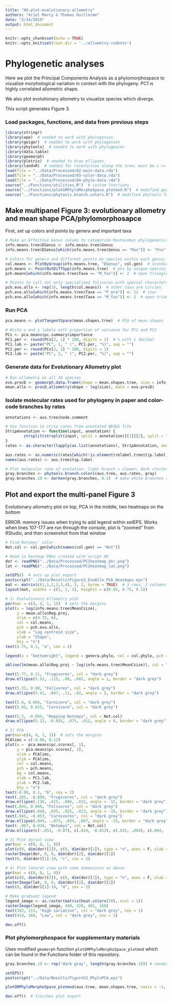 ```yaml
---
title: "06-plot-evolutionary-allometry"
authors: "Ariel Marcy & Thomas Guillerme"
date: "2/14/2019"
output: html_document
---
```


```r
knitr::opts_chunk$set(echo = TRUE)
knitr::opts_knit$set(root.dir = '../allometry-rodents')
```

# Phylogenetic analyses
Here we plot the Principal Components Analysis as a phylomorphospace to visualize morphological variation in context with the phylogeny. PC1 is highly correlated allometric shape. 

We also plot evolutionary allometry to visualize species which diverge.

This script generates Figure 3. 

### Load packages, functions, and data from previous steps
```r
library(stringr)
library(ape)  # needed to work with phylogenies
library(geiger)  # needed to work with phylogenies
library(phytools)  # needed to work with phylogenies
library(data.table)
library(geomorph)
library(plotrix)  # needed to draw ellipses
library(landvR)  # needed for rarefaction along the tree; must be v >= 0.4
load(file = "../Data/Processed/02-main-data.rda")
load(file = "../Data/Processed/03-color-data.rda")
load(file = "../Data/Processed/04-phylo-data.rda")
source("../Functions/utilities.R")  # custom functions
source("../Functions/plotGMPhyloMorphoSpace_plotmod.R")  # modified geomorph function
source("../Functions/phytools.branch.colors.R")  # modified phytools function
```

## Make multipanel Figure 3: evolutionary allometry and mean shape PCA/phylomorphosapce
First, set up colors and points by genera and important taxa
```r
# Make an Effective Genus column to categorize Mastacomys phylogenetically within Pseudomys
info.means.tree$EGenus <- info.means.tree$Genus
info.means.tree$EGenus[which(info.means.tree$Genus == "Mas")] <- "Pse"

# Colors for genera and different points by species within each genus; used for PCA
col.means <- PlotByGroup(info.means.tree, "EGenus", col.gen)  # standard colors from script 03 minus genus Conilurus
pch.means <- PointOutDiffSpp(info.means.tree)  # pts by unique species in a genus
pch.means[which(info.means.tree$Taxa == "M_fus")] <- 2  # open triangle

# Points to call out only specialized folivores with special characters; used for Evolutionary Allometry plot
pch.evo.allo <- rep(16, length(col.means))  # other taxa are circles
pch.evo.allo[which(info.means.tree$Taxa == "P_ora")] <- 11  # star
pch.evo.allo[which(info.means.tree$Taxa == "M_fus")] <- 2  # open triangle
```

### Run PCA
```r
pca.means <- plotTangentSpace(mean.shapes.tree)  # PCA of mean shapes

# Write x and y labels with proportion of variance for PC1 and PC2
PCs <- pca.means$pc.summary$importance
PC1.per <- round(PCs[2, 1] * 100, digits = 1)  # % with 1 decimal
PC1.lab <- paste("PC", 1, " (", PC1.per, "%)", sep = "")
PC2.per <- round(PCs[2, 2] * 100, digits = 1)
PC2.lab <- paste("PC", 2, " (", PC2.per, "%)", sep = "")
```

### Generate data for Evolutionary Allometry plot
```r
# Run allometry on all 34 species
evo.procD <- geomorph.data.frame(shape = mean.shapes.tree, size = info.means.tree$MeanCsize, genus = info.means.tree$Genus)
mean.allo <- procD.allometry(shape ~ log(size), data = evo.procD)
```

### Isolate molecular rates used for phylogeny in paper and color-code branches by rates
```r
annotations <- aus.tree$node.comment

# Use function to strip rates from annotated NEXUS file
StripAnnotation <- function(input, annotation) {
        strsplit(strsplit(input, split = annotation)[[1]][2], split = ",")[[1]][1]
}
rates <- as.character(lapply(as.list(annotations), StripAnnotation, annotation = ",rate="))

aus.rates <- as.numeric(rates[which(!is.element(relabel.tree$tip.label, concord$tree_not_data))])
names(aus.rates) <- aus.tree$tip.label

# Plot molecular rate of evolution, light branch = slower; dark =faster
gray.branches <- phytools.branch.colors(aus.tree, aus.rates, gray)
gray.branches.10 <- darken(gray.branches, 0.1)  # make white branches visible
```

## Plot and export the multi-panel Figure 3
Evolutionary allometry plot on top, PCA in the middle, two heatmaps on the bottom

ERROR: memory issues when trying to add legend within setEPS. Works when lines 107-177 are run through the console, plot is "zoomed" from RStudio, and then screenshot from that window
```r
# Find Notomys' color
Not.col <- col.gen[which(names(col.gen) == "Not")]

# Read in heatmap PNGs created with script 05
dor <- readPNG("../Data/Processed/PC1heatmap_dor.png")
lat <- readPNG("../Data/Processed/PC1heatmap_lat.png")

setEPS()  # sets up plot export
postscript("../Data/Results/Figure3_EvoAllo_PCA_Heatmaps.eps")
mat <- matrix(c(1,1,2,2,3,4), 3, 2, byrow = TRUE)  # 3 rows, 2 columns
layout(mat, widths = c(1, 1, 1), heights = c(0.65, 0.75, 0.5))  

# 1) Evolutionary Allometry plot
par(mar = c(4, 4, 1, 1))  # sets the margins
plot(x = log(info.means.tree$MeanCsize),
     y = mean.allo$Reg.proj,
     xlim = c(4.75, 6),
     col = col.means, 
     pch = pch.evo.allo,
     xlab = "Log centroid size", 
     ylab = "Shape",
     bty = "n")
text(4.75, 0.1, "a", cex = 2)

legend(x = "bottomright", legend = genera.phylo, col = col.phylo, pch = 16, cex = 0.85, pt.cex = 0.85, ncol = 4, bty = "n")

abline(lm(mean.allo$Reg.proj ~ log(info.means.tree$MeanCsize)), col = "dark grey", lwd = 1)  # plots evolutionary allometry line of best fit

text(5.77, 0.11, "Frugivores", col = "dark grey")
draw.ellipse(5.92, .115, .08, .005, angle = 1, border = "dark grey")

text(5.35, 0.08, "Folivores", col = "dark grey")
draw.ellipse(5.41, .047, .11, .02, angle = 5, border = "dark grey")

text(5.8, 0.066, "Carnivore", col = "dark grey")
text(5.05, 0.015, "Carnivore", col = "dark grey")

text(5.3, -0.055, "Hopping Notomys", col = Not.col)
draw.ellipse(5.12, -0.055, .075, .012, angle = 8, border = "dark grey")

# 2) PCA
par(mar=c(4, 4, 1, 1))  # sets the margins
PCAlims = c(-0.08, 0.12)
plot(x = -pca.means$pc.scores[, 1],
     y = pca.means$pc.scores[, 2],
     xlim = PCAlims,
     ylim = PCAlims,
     col = col.means,
     pch = pch.means,
     bg = col.means,
     xlab = PC1.lab, 
     ylab = PC2.lab,
     bty = "n")
text(-0.08, 0.1, "b", cex = 2)
text(.105, -0.009, "Frugivores", col = "dark grey")
draw.ellipse(.116, .015, .006, .012, angle = -12, border = "dark grey")
text(.045, 0.065, "Folivores", col = "dark grey")
draw.ellipse(.048, .035, .025, .013, angle = -19, border = "dark grey")
text(.045, -0.053, "Carnivores", col = "dark grey")
draw.ellipse(.044, -.073, .034, .007, angle = -15, border = "dark grey")
text(-.067, 0.034, "Notomys", col = Not.col)
draw.ellipse(c(-.053, -0.07), c(.014, -0.013), c(.015, .004), c(.004, .007), angle = c(-95, 0), border = c("dark grey", "dark grey"))  # draws both

# 3) Plot dorsal view
par(mar = c(0, 0, 1, 0))
plot(c(0, dim(dor)[2]), c(0, dim(dor)[1]), type = "n", axes = F, xlab = "", ylab = "", asp = T) 
rasterImage(dor, 0, 0, dim(dor)[2], dim(dor)[1])
text(0, dim(dor)[1]-10, "c", cex = 2)

# 4) Plot lateral view with same dimensions as above
par(mar = c(0, 0, 1, 0))
plot(c(0, dim(dor)[2]), c(0, dim(dor)[1]), type = "n", axes = F, xlab = "", ylab = "", asp = T)
rasterImage(lat, 0, 0, dim(dor)[2], dim(dor)[1])
text(0, dim(dor)[1]-10, "d", cex = 2)

# Make gradient legend
legend_image <- as.raster(matrix(heat.colors(20), ncol = 1))
rasterImage(legend_image, 440, 220, 465, 160)
text(382, 213, "High variation", col = "dark grey", cex = 1)
text(414, 168, "Low", col = "dark grey", cex = 1)

dev.off()
```

### Plot phylomorphospace for supplementary materials
Uses modified `geomorph` function `plotGMPhyloMorphoSpace_plotmod` which can be found in the Functions folder of this repository.
```r
gray.branches.10 <- rep("dark gray", length(gray.branches.10)) # needed handle decision to no longer color the branches

setEPS()
postscript("../Data/Results/FigureS3_PhyloPCA.eps")

plotGMPhyloMorphoSpace_plotmod(aus.tree, mean.shapes.tree, xaxis = -1, tip.labels = F, node.labels = F, plot.param = list(t.bg = col.means, t.pch = pch.means, t.cex = 1.5, n.cex = .75, l.col = gray.branches.10, lwd = 2, main = "PCA Phylomorphospace", xlab = PC1.lab, ylab = PC2.lab, xlim = PCAlims, ylim = PCAlims))

dev.off()  # finishes plot export
```

